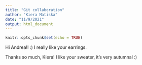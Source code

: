 ```yaml
---
title: "Git collaboration"
author: "Kiera Matiska"
date: "11/9/2021"
output: html_document
---
```


```r
knitr::opts_chunk$set(echo = TRUE)
```

Hi Andrea!! :) I really like your earrings.

Thanks so much, Kiera! I like your sweater, it's very autumnal :)